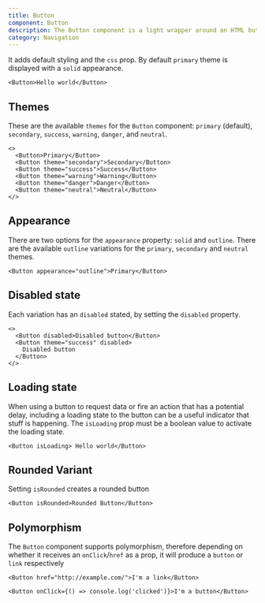 ```yaml
---
title: Button
component: Button
description: The Button component is a light wrapper around an HTML button element
category: Navigation
---
```


It adds default styling and the `css` prop. By default `primary` theme is displayed with a `solid` appearance.

```tsx live
<Button>Hello world</Button>
```

## Themes

These are the available `themes` for the `Button` component: `primary` (default), `secondary`, `success`, `warning`, `danger`, and `neutral`.

```tsx preview
<>
  <Button>Primary</Button>
  <Button theme="secondary">Secondary</Button>
  <Button theme="success">Success</Button>
  <Button theme="warning">Warning</Button>
  <Button theme="danger">Danger</Button>
  <Button theme="neutral">Neutral</Button>
</>
```

## Appearance

There are two options for the `appearance` property: `solid` and `outline`. There are the available `outline` variations for the `primary`, `secondary` and `neutral` themes.

```tsx preview
<Button appearance="outline">Primary</Button>
```

## Disabled state

Each variation has an `disabled` stated, by setting the `disabled` property.

```tsx preview
<>
  <Button disabled>Disabled button</Button>
  <Button theme="success" disabled>
    Disabled button
  </Button>
</>
```

## Loading state

When using a button to request data or fire an action that has a potential delay, including a loading state to the button can be a useful indicator that stuff is happening. The `isLoading` prop must be a boolean value to activate the loading state.

```tsx live
<Button isLoading> Hello world</Button>
```

## Rounded Variant

Setting `isRounded` creates a rounded button

```tsx live
<Button isRounded>Rounded Button</Button>
```

## Polymorphism

The `Button` component supports polymorphism, therefore depending on whether it receives an `onClick`/`href` as a prop, it will produce a `button` or `link` respectively

```tsx preview
<Button href="http://example.com/">I'm a link</Button>
```

```tsx preview
<Button onClick={() => console.log('clicked')}>I'm a button</Button>
```
